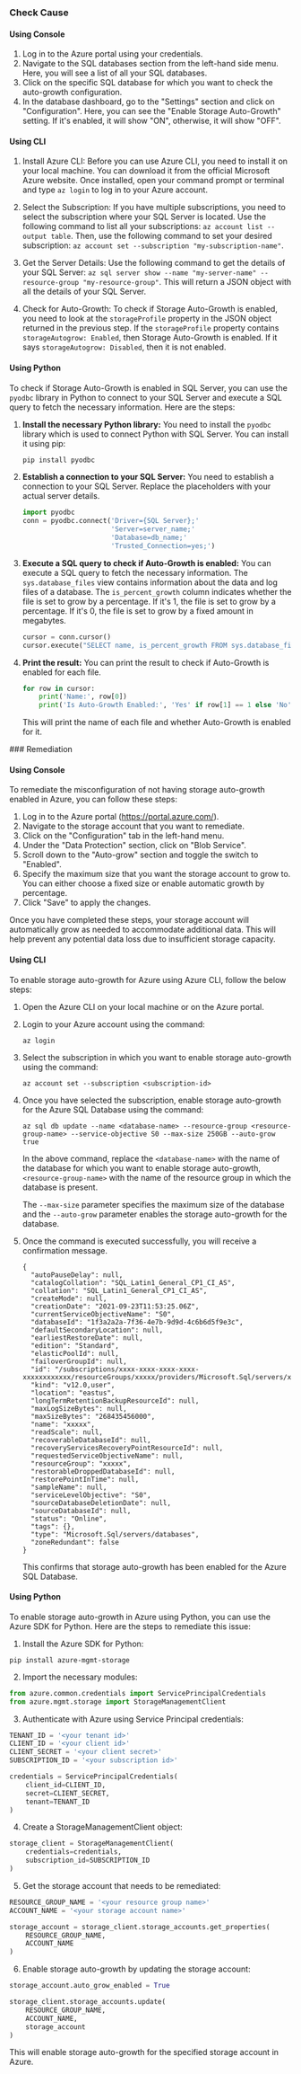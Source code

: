 

<Tabs><Tab title='Cause'>
### Check Cause

#### Using Console

1. Log in to the Azure portal using your credentials.
2. Navigate to the SQL databases section from the left-hand side menu. Here, you will see a list of all your SQL databases.
3. Click on the specific SQL database for which you want to check the auto-growth configuration.
4. In the database dashboard, go to the "Settings" section and click on "Configuration". Here, you can see the "Enable Storage Auto-Growth" setting. If it's enabled, it will show "ON", otherwise, it will show "OFF".

#### Using CLI

1. Install Azure CLI: Before you can use Azure CLI, you need to install it on your local machine. You can download it from the official Microsoft Azure website. Once installed, open your command prompt or terminal and type `az login` to log in to your Azure account.

2. Select the Subscription: If you have multiple subscriptions, you need to select the subscription where your SQL Server is located. Use the following command to list all your subscriptions: `az account list --output table`. Then, use the following command to set your desired subscription: `az account set --subscription "my-subscription-name"`.

3. Get the Server Details: Use the following command to get the details of your SQL Server: `az sql server show --name "my-server-name" --resource-group "my-resource-group"`. This will return a JSON object with all the details of your SQL Server.

4. Check for Auto-Growth: To check if Storage Auto-Growth is enabled, you need to look at the `storageProfile` property in the JSON object returned in the previous step. If the `storageProfile` property contains `storageAutogrow: Enabled`, then Storage Auto-Growth is enabled. If it says `storageAutogrow: Disabled`, then it is not enabled.

#### Using Python

To check if Storage Auto-Growth is enabled in SQL Server, you can use the `pyodbc` library in Python to connect to your SQL Server and execute a SQL query to fetch the necessary information. Here are the steps:

1. **Install the necessary Python library:**
   You need to install the `pyodbc` library which is used to connect Python with SQL Server. You can install it using pip:
   ```python
   pip install pyodbc
   ```

2. **Establish a connection to your SQL Server:**
   You need to establish a connection to your SQL Server. Replace the placeholders with your actual server details.
   ```python
   import pyodbc 
   conn = pyodbc.connect('Driver={SQL Server};'
                         'Server=server_name;'
                         'Database=db_name;'
                         'Trusted_Connection=yes;')
   ```

3. **Execute a SQL query to check if Auto-Growth is enabled:**
   You can execute a SQL query to fetch the necessary information. The `sys.database_files` view contains information about the data and log files of a database. The `is_percent_growth` column indicates whether the file is set to grow by a percentage. If it's 1, the file is set to grow by a percentage. If it's 0, the file is set to grow by a fixed amount in megabytes.
   ```python
   cursor = conn.cursor()
   cursor.execute("SELECT name, is_percent_growth FROM sys.database_files WHERE type = 0")
   ```

4. **Print the result:**
   You can print the result to check if Auto-Growth is enabled for each file.
   ```python
   for row in cursor:
       print('Name:', row[0])
       print('Is Auto-Growth Enabled:', 'Yes' if row[1] == 1 else 'No')
   ```
   This will print the name of each file and whether Auto-Growth is enabled for it.

</Tab>

<Tab title='Remediation'>
### Remediation

#### Using Console

To remediate the misconfiguration of not having storage auto-growth enabled in Azure, you can follow these steps:

1. Log in to the Azure portal (https://portal.azure.com/).
2. Navigate to the storage account that you want to remediate.
3. Click on the "Configuration" tab in the left-hand menu.
4. Under the "Data Protection" section, click on "Blob Service".
5. Scroll down to the "Auto-grow" section and toggle the switch to "Enabled".
6. Specify the maximum size that you want the storage account to grow to. You can either choose a fixed size or enable automatic growth by percentage.
7. Click "Save" to apply the changes.

Once you have completed these steps, your storage account will automatically grow as needed to accommodate additional data. This will help prevent any potential data loss due to insufficient storage capacity.

#### Using CLI

To enable storage auto-growth for Azure using Azure CLI, follow the below steps:

1. Open the Azure CLI on your local machine or on the Azure portal.

2. Login to your Azure account using the command:

   ```
   az login
   ```

3. Select the subscription in which you want to enable storage auto-growth using the command:

   ```
   az account set --subscription <subscription-id>
   ```

4. Once you have selected the subscription, enable storage auto-growth for the Azure SQL Database using the command:

   ```
   az sql db update --name <database-name> --resource-group <resource-group-name> --service-objective S0 --max-size 250GB --auto-grow true
   ```

   In the above command, replace the `<database-name>` with the name of the database for which you want to enable storage auto-growth, `<resource-group-name>` with the name of the resource group in which the database is present.

   The `--max-size` parameter specifies the maximum size of the database and the `--auto-grow` parameter enables the storage auto-growth for the database.

5. Once the command is executed successfully, you will receive a confirmation message.

   ```
   {
     "autoPauseDelay": null,
     "catalogCollation": "SQL_Latin1_General_CP1_CI_AS",
     "collation": "SQL_Latin1_General_CP1_CI_AS",
     "createMode": null,
     "creationDate": "2021-09-23T11:53:25.06Z",
     "currentServiceObjectiveName": "S0",
     "databaseId": "1f3a2a2a-7f36-4e7b-9d9d-4c6b6d5f9e3c",
     "defaultSecondaryLocation": null,
     "earliestRestoreDate": null,
     "edition": "Standard",
     "elasticPoolId": null,
     "failoverGroupId": null,
     "id": "/subscriptions/xxxx-xxxx-xxxx-xxxx-xxxxxxxxxxxx/resourceGroups/xxxxx/providers/Microsoft.Sql/servers/xxxxx/databases/xxxxx",
     "kind": "v12.0,user",
     "location": "eastus",
     "longTermRetentionBackupResourceId": null,
     "maxLogSizeBytes": null,
     "maxSizeBytes": "268435456000",
     "name": "xxxxx",
     "readScale": null,
     "recoverableDatabaseId": null,
     "recoveryServicesRecoveryPointResourceId": null,
     "requestedServiceObjectiveName": null,
     "resourceGroup": "xxxxx",
     "restorableDroppedDatabaseId": null,
     "restorePointInTime": null,
     "sampleName": null,
     "serviceLevelObjective": "S0",
     "sourceDatabaseDeletionDate": null,
     "sourceDatabaseId": null,
     "status": "Online",
     "tags": {},
     "type": "Microsoft.Sql/servers/databases",
     "zoneRedundant": false
   }
   ```

   This confirms that storage auto-growth has been enabled for the Azure SQL Database.

#### Using Python

To enable storage auto-growth in Azure using Python, you can use the Azure SDK for Python. Here are the steps to remediate this issue:

1. Install the Azure SDK for Python:

```
pip install azure-mgmt-storage
```

2. Import the necessary modules:

```python
from azure.common.credentials import ServicePrincipalCredentials
from azure.mgmt.storage import StorageManagementClient
```

3. Authenticate with Azure using Service Principal credentials:

```python
TENANT_ID = '<your tenant id>'
CLIENT_ID = '<your client id>'
CLIENT_SECRET = '<your client secret>'
SUBSCRIPTION_ID = '<your subscription id>'

credentials = ServicePrincipalCredentials(
    client_id=CLIENT_ID,
    secret=CLIENT_SECRET,
    tenant=TENANT_ID
)
```

4. Create a StorageManagementClient object:

```python
storage_client = StorageManagementClient(
    credentials=credentials,
    subscription_id=SUBSCRIPTION_ID
)
```

5. Get the storage account that needs to be remediated:

```python
RESOURCE_GROUP_NAME = '<your resource group name>'
ACCOUNT_NAME = '<your storage account name>'

storage_account = storage_client.storage_accounts.get_properties(
    RESOURCE_GROUP_NAME,
    ACCOUNT_NAME
)
```

6. Enable storage auto-growth by updating the storage account:

```python
storage_account.auto_grow_enabled = True

storage_client.storage_accounts.update(
    RESOURCE_GROUP_NAME,
    ACCOUNT_NAME,
    storage_account
)
```

This will enable storage auto-growth for the specified storage account in Azure.


</Tab>
</Tabs>